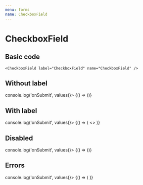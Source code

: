 ```yaml
---
menu: forms
name: CheckboxField
---
```



# CheckboxField

<Props of={CheckboxField} />

## Basic code

```
<CheckboxField label="CheckboxField" name="CheckboxField" />
```

## Without label

<Playground>
  <Form onSubmit={(values) => console.log('onSubmit', values)}>
    {() => (<CheckboxField name="check" />)}
  </Form>
</Playground>

## With label

<Playground>
  <Form onSubmit={(values) => console.log('onSubmit', values)}>
    {() => (
      <>
        <CheckboxField name="check1" label="end label checkbox" />
        <CheckboxField name="check2" label="start label checkbox" labelPlacement="start" />
        <CheckboxField name="check3" label="top label checkbox" labelPlacement="top" />
        <CheckboxField name="check4" label="top label checkbox" labelPlacement="bottom" />
      </>
    )}
  </Form>
</Playground>

## Disabled

<Playground>
  <Form onSubmit={(values) => console.log('onSubmit', values)}>
    {() => (<CheckboxField disabled name="disabled" label="disabled checkbox" />)}
  </Form>
</Playground>

## Errors

<Playground>
  <Form initialValues={{ errorField: false }} onSubmit={(values) => console.log('onSubmit', values)}>
    {() => (
      <CheckboxField required name="errorField" label="error checkbox" />
    )}
  </Form>
</Playground>

